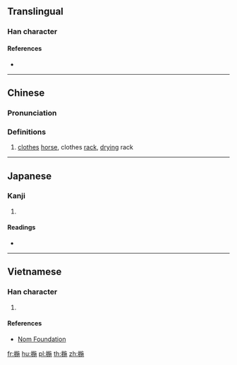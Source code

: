 ==Translingual==

===Han character===
{{Han char|rn=75|rad=木|as=09|sn=13|four=48912|canj=DYSD|ids=⿰木施}}

====References====
* {{Han ref|kx=0537.290|dkj=15081|hdz=21254.150|uh=6938|ud=26936|bh=DDCB|bd=56779}}

----

==Chinese==
{{zh-forms}}

===Pronunciation===
{{zh-pron
|m=yí
|c=ji4
|mc=
|oc=
|ma=
|cat=n
}}

===Definitions===
# [[clothes]] [[horse]], clothes [[rack]], [[dry]]ing rack

----

==Japanese==

===Kanji===
{{ja-kanji|grade=|rs=木09}}

# {{defn|lang=ja|sort=木09}}

====Readings====
* {{ja-readings|on=[[い]] (i)|kun=[[ころもかけ]] (koromokake)}}

----

==Vietnamese==

===Han character===
{{vi-readings|rs=木09|hanviet=gi}}

# {{defn|lang=vi|sort=木09}}

====References====
* [http://nomfoundation.org/common/nom_details.php?codepoint=6938 Nom Foundation]

[[fr:椸]]
[[hu:椸]]
[[pl:椸]]
[[th:椸]]
[[zh:椸]]
